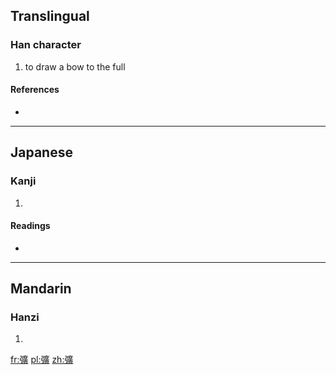==Translingual==

===Han character===
{{Han char|rn=57|rad=弓|as=15|sn=18|four=|canj=弓戈廿金 (NITC)}}

# to draw a bow to the full

====References====
* {{Han ref|kx=0361.150|dkj=09881|dj=0679.120|hdz=21005.030|uh=5F4D|ud=24397}}

----

==Japanese==

===Kanji===
{{ja-kanji|grade=|rs=弓15}}

# {{defn|lang=ja|sort=弓15}}

====Readings====
* {{ja-readings|on=[[かく]] (kaku)|kun=[[はる]] (haru), [[はしる]] (hashiru)}}

----

==Mandarin==

===Hanzi===
{{cmn-hanzi|pin=[[kuò]] ([[kuo4]])|wg=k'uo<sup>4</sup>}}

# {{defn|lang=cmn|sort=弓15}}

[[fr:彍]]
[[pl:彍]]
[[zh:彍]]